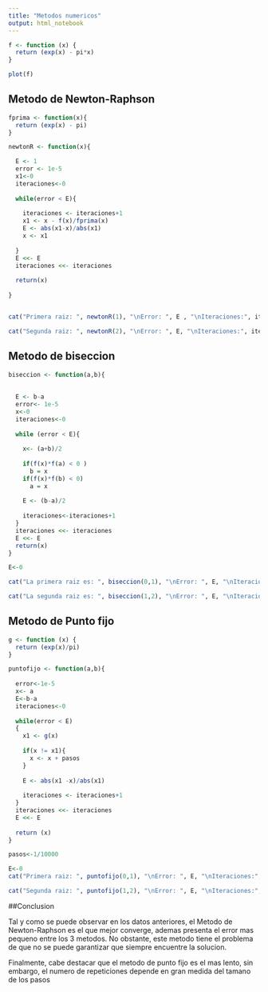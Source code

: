 ```yaml
---
title: "Metodos numericos"
output: html_notebook
---
```




```r
f <- function (x) {
  return (exp(x) - pi*x)
}

plot(f)

```

## Metodo de Newton-Raphson

```r

fprima <- function(x){
  return (exp(x) - pi)
} 

newtonR <- function(x){

  E <- 1
  error <- 1e-5
  x1<-0 
  iteraciones<-0
  
  while(error < E){
    
    iteraciones <- iteraciones+1  
    x1 <- x - f(x)/fprima(x)
    E <- abs(x1-x)/abs(x1)
    x <- x1
    
  }
  E <<- E
  iteraciones <<- iteraciones
  
  return(x)
  
}


cat("Primera raiz: ", newtonR(1), "\nError: ", E , "\nIteraciones:", iteraciones)

cat("Segunda raiz: ", newtonR(2), "\nError: ", E, "\nIteraciones:", iteraciones)
```

## Metodo de biseccion

```r

biseccion <- function(a,b){
  
  
  E <- b-a
  error<- 1e-5
  x<-0
  iteraciones<-0
  
  while (error < E){
      
    x<- (a+b)/2
    
    if(f(x)*f(a) < 0 )
      b = x
    if(f(x)*f(b) < 0)
      a = x
    
    E <- (b-a)/2
    
    iteraciones<-iteraciones+1
  }
  iteraciones <<- iteraciones
  E <<- E
  return(x)
}

E<-0

cat("La primera raiz es: ", biseccion(0,1), "\nError: ", E, "\nIteraciones:", iteraciones)

cat("La segunda raiz es: ", biseccion(1,2), "\nError: ", E, "\nIteraciones:", iteraciones)

```

## Metodo de Punto fijo

```r

g <- function (x) {
  return (exp(x)/pi)
}

puntofijo <- function(a,b){
  
  error<-1e-5
  x<- a
  E<-b-a
  iteraciones<-0
  
  while(error < E)
  {
    x1 <- g(x)
    
    if(x != x1){
      x <- x + pasos
    }
    
    E <- abs(x1 -x)/abs(x1)
    
    iteraciones <- iteraciones+1
  }
  iteraciones <<- iteraciones
  E <<- E
  
  return (x)
}

pasos<-1/10000

E<-0
cat("Primera raiz: ", puntofijo(0,1), "\nError: ", E, "\nIteraciones:", iteraciones)

cat("Segunda raiz: ", puntofijo(1,2), "\nError: ", E, "\nIteraciones:", iteraciones)

```

##Conclusion

Tal y como se puede observar en los datos anteriores, el Metodo de Newton-Raphson es el que mejor converge, ademas presenta el error mas pequeno entre los 3 metodos. No obstante, este metodo tiene el problema de que no se puede garantizar que siempre encuentre la solucion.

Finalmente, cabe destacar que el metodo de punto fijo es el mas lento, sin embargo, el numero de repeticiones depende en gran medida del tamano de los pasos

